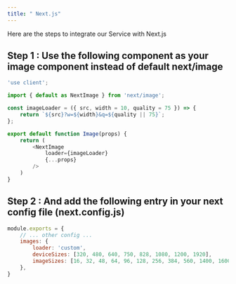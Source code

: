 ```yaml
---
title: " Next.js"
---
```

Here are the steps to integrate our Service with Next.js

## Step 1 : Use the following component as your image component instead of default next/image
```js
'use client';

import { default as NextImage } from 'next/image';

const imageLoader = ({ src, width = 10, quality = 75 }) => {
    return `${src}?w=${width}&q=${quality || 75}`;
};

export default function Image(props) {
    return (
        <NextImage
            loader={imageLoader}
            {...props}
        />
    )
}
```
## Step 2 : And add the following entry in your next config file (next.config.js)
```js
module.exports = {
    // ... other config ...
    images: {
        loader: 'custom',
        deviceSizes: [320, 480, 640, 750, 828, 1080, 1200, 1920],
        imageSizes: [16, 32, 48, 64, 96, 128, 256, 384, 560, 1400, 1600, 1800],
    },
}
```